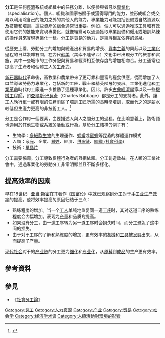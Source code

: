 '''分工'''是任何[[經濟|經濟]]系統或組織中的任務分離，以便參與者可以[[專業化|專業化]]（specialisation）。個人、組織和國家被賦予或獲得專門的能力，並形成組合或交易以利用除自己的能力之外的其他人的能力。專業能力可能包括設備或自然資源以及技能和培訓，這些資產的組合通常很重要。例如，個人可以通過獲取工具和有效使用它們的技能來實現專業化，就像組織可以通過獲取專業設備和僱用或培訓熟練的操作員來實現專業化一樣。分工是[[貿易|貿易]]的動力，是經濟相互依存的源泉。

從歷史上看，勞動分工的增加與總產出和貿易的增長、[[資本主義|資本主義]]的興起以及[[工業化|工業化]]過程的日益複雜有關。在古代[[蘇美|蘇美]]（美索不達米亞）文化中已出現分工的概念和實施，其中一些城市的工作分配與貿易和經濟相互依存度的增加相吻合。分工通常也提高了生產者和個體工人的[[生產力|生產力]]。

[[新石器時代|新石器時代]]革命後，畜牧業和農業帶來了更可靠和豐富的糧食供應，從而增加了人口並導致勞動力專業化，包括新的工匠、戰士和精英階層的發展。工業化進程和[[工業革命|工業革命]]時代的工廠進一步推動了這種專業化。因此，許多[[古典經濟學|古典經濟學]]家以及一些[[機械工程師|機械工程師]]，如[[查爾斯·巴貝奇|查爾斯·巴貝奇]]（Charles Babbage）都是分工的支持者。此外，讓工人執行單一或有限的任務消除了培訓工匠所需的長時間培訓，取而代之的是薪水較低但生產力更高的非技術工人。<ref>{{cite book|title=Exploring the Black Box: Technology, economics and history|url=https://archive.org/details/exploringblackbo00rose|url-access=registration|last=Rosenberg|first=Nathan|year=1993|publisher=Cambridge University Press|isbn=0-521-459559|pages=[https://archive.org/details/exploringblackbo00rose/page/25 25], 27–32, 37–8}}</ref>

分工是合作的一個要素，主要描述人與人之間分工的過程。在比喻意義上，該術語也適用於其他生物或系統的活動或行為。基於分工結構的例子有：

* 生物學：[[多細胞生物|多細胞生物]]的生理運作、[[螞蟻|螞蟻]]或[[蜜蜂|蜜蜂]]等昆蟲的群體運作模式
* 人類：家庭、企業、[[種姓|種姓]]、經濟、[[供應鏈|供應鏈]]、[[組織_(社會科學)|組織 (社會科學)]]
* 技術：[[單晶片|單晶片]]

分工需要協調。分工導致個體行為者的互相依賴。分工創造效益。在人類的工業社會中，通過專業化的勞動分工非常明顯並且不斷多樣化。

== 提高效率的因素 ==
早在18世纪，[[亚当·斯密|亚当·斯密]]在其著作《[[国富论|国富论]]》中就已观察到分工对于[[手工业|手工业]][[生产效率|生产效率]]的提高。他将效率提高的原因归结于三点：
* 熟练程度的增加。当一个[[工人|工人]]单纯地重复同一道[[工序|工序]]时，其对这道工序的熟练程度会大幅增加。表现为[[产量|产量]]和品质的提高。
* 如果没有分工，由一道工序转为另一道工序时会损失时间，而分工避免了这中间的损失。
* 由于对于工序的了解和熟练度的增加，更有效率的[[机械|机械]]和[[工具|工具]]被[[发明|发明]]出来，从而提高了产量。

[[现代社会|现代社会]]对于的[[产业链|产业链]]的分工更为[[细化|细化]]和[[专业化|专业化]]，从[[原料|原料]]到[[成品|成品]]的生产更有效率。

== 參考資料 ==
{{Reflist}}

==參見==
*《[[社會分工論|社會分工論]]》

{{Portal box|经济学}}
{{微觀經濟學}}
{{Authority control}}

[[Category:勞工|Category:勞工]]
[[Category:人力资源|Category:人力资源]]
[[Category:产业|Category:产业]]
[[Category:贸易|Category:贸易]]
[[Category:社会学|Category:社会学]]
[[Category:经济学术语|Category:经济学术语]]
[[Category:人類活動對環境的影響|Category:人類活動對環境的影響]]
